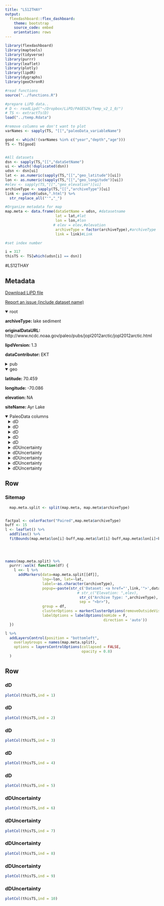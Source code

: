 ```yaml
---
title: "LS12THAY"
output: 
  flexdashboard::flex_dashboard:
    theme: bootstrap
    source_code: embed
    orientation: rows
---
```


```r
library(flexdashboard)
library(maptools)
library(tidyverse)
library(purrr)
library(leaflet)
library(plotly)
library(lipdR)
library(dygraphs)
library(geoChronR)

#read functions
source("../functions.R")

#prepare LiPD data..
# D <- readLipd("~/Dropbox/LiPD/PAGES2k/Temp_v2_1_0/")
# TS <- extractTs(D)
load("../temp.Rdata")

#remove columns we don't want to plot
varNames <- sapply(TS, "[[","paleoData_variableName")

good <- which(!(varNames %in% c("year","depth","age")))
TS <- TS[good]


#All datasets
dsn <- sapply(TS,"[[","dataSetName")
ui <- which(!duplicated(dsn))
udsn <- dsn[ui]
lat <- as.numeric(sapply(TS,"[[","geo_latitude")[ui])
lon <- as.numeric(sapply(TS,"[[","geo_longitude")[ui])
#elev <- sapply(TS,"[[","geo_elevation")[ui]
archiveType <- sapply(TS,"[[","archiveType")[ui]
link <- paste0(udsn,".html") %>% 
  str_replace_all("'","_")

#Organize metadata for map
map.meta <- data.frame(dataSetName = udsn, #datasetname
                       lat = lat,#lat
                       lon = lon,#lon
                      # elev = elev,#elevation
                       archiveType = factor(archiveType),#archiveType
                       link = link)#Link

#set index number

i = 317
thisTS <- TS[which(udsn[i] == dsn)]
```
#LS12THAY

Metadata {.sidebar}
-------------------------------------
[Download LiPD file](LS12THAY.lpd)
            

[Report an issue (include dataset name)](https://github.com/nickmckay/LiPDverse/issues)

<details open style="margin-left: 0px">
<summary>root</summary>
<p style="margin-left: 0px"><strong>archiveType: </strong>lake sediment
<p style="margin-left: 0px"><strong>originalDataURL: </strong>http://www.ncdc.noaa.gov/paleo/pubs/jopl2012arctic/jopl2012arctic.html
<p style="margin-left: 0px"><strong>lipdVersion: </strong>1.3
<p style="margin-left: 0px"><strong>dataContributor: </strong>EKT
</details>
<details>
<summary>pub</summary>
<details style="margin-left: 10px">
<summary>pub1</summary>
<p style="margin-left: 10px"><strong>author: </strong>Thomas
<p style="margin-left: 10px"><strong>pubYear: </strong>2012
<p style="margin-left: 10px"><strong>DOI: </strong>10.?1007/?s10933-012-9584-7
</details>
</details>
<details open style="margin-left: 0px">
<summary>geo</summary>
<p style="margin-left: 0px"><strong>latitude: </strong>70.459
<p style="margin-left: 0px"><strong>longitude: </strong>-70.086
<p style="margin-left: 0px"><strong>elevation: </strong>NA
<p style="margin-left: 0px"><strong>siteName: </strong>Ayr Lake
</details>
<details open>
<summary>PaleoData columns</summary>
<details style="margin-left: 10px">
<summary>dD</summary>
<p style="margin-left: 10px"><strong>TSid: </strong>LS12THAY01E
<p style="margin-left: 10px"><strong>variableName: </strong>dD
<p style="margin-left: 10px"><strong>units: </strong>permil
<p style="margin-left: 10px"><strong>description: </strong>terrestrial biomarker
<details>
<summary>interpretation</summary>
<details style="margin-left: 20px">
<summary>1</summary>
<p style="margin-left: 20px"><strong>basis: </strong>The remarkable similarity between d2Hwax and regional temperature indicates that d2Hwax is a useful proxy to reconstruct temper- ature at decadal- to sub-centennial-resolution.
<p style="margin-left: 20px"><strong>interpDirection: </strong>positive
<p style="margin-left: 20px"><strong>scope: </strong>climate
<p style="margin-left: 20px"><strong>seasonality: </strong>summer
<p style="margin-left: 20px"><strong>variable: </strong>T
<p style="margin-left: 20px"><strong>variableDetail: </strong>air
</details>
<details style="margin-left: 20px">
<summary>2</summary>
<p style="margin-left: 20px"><strong>basis: </strong>The major source of water for plants in the Arctic, where permafrost precludes extensive groundwater systems, is precipitation, either as snowmelt or summer rain (Elberling et al. 2008). Thus, we hypothesize that d2Hwax in the Arctic is likely closely related to d2Hprecip. Leaf wax synthesis occurs during the summer months when plants are neither temper- ature- nor light-limited. The apparent fractionation (e) between leaf waxes and source waters varies with relative humidity (RH) and with potential evapotrans- piration (Sachse et al. 2012). Long-term average growing season (June, July, August) RH at Clyde River is 80% (Environment Canada, 2011). The eleven-month dataset from Silasiutitalik at the head of Clyde Inlet suggests that growing season RH is slightly lower inland, around 75% (Kangiqtugaapik (Clyde River) Weather Station Network, 2011). The n-alkanoic acids synthesized by plants that grow at 70?80% RH have an e of -100 to -120% relative to annual mean precipitation (Hou et al. 2008). The d2Hwax values from Ayr Lake sediments (-240 to -265 %) therefore suggest that source water d2H should range between -140 to -165% (assuming an e of -100%) and -120 to -145% (assuming an e of -120%). These calculated source water d2H values are within the range of measured summer d2Hprecip values for both Pond Inlet and Hall Beach, although the values obtained with the larger e are close to the maximum summer d2Hprecip values for Pond Inlet. We therefore hypothesize that plants in this catchment utilize summer precipitation as their main water source (Fig. 2). Variability in summer d2Hprecip, or utilization of small but varying amounts of winter precipitation, is likely driving variability in d2Hwax at Ayr Lake.
<p style="margin-left: 20px"><strong>direction: </strong>positive
<p style="margin-left: 20px"><strong>inferredMaterial: </strong>soil water
<p style="margin-left: 20px"><strong>integrationTime: </strong>1 to 10
<p style="margin-left: 20px"><strong>integrationTimeBasis: </strong>Leaf wax hydrogen isotopes exhibit a surprising amount of variability at the sub-decadal scale (Fig. 6). This high degree of variability indicates that leaf waxes are likely produced, transported and deposited in a relatively short period of time.
<p style="margin-left: 20px"><strong>integrationTimeUncertainty: </strong>10
<p style="margin-left: 20px"><strong>integrationTimeUnits: </strong>years
<p style="margin-left: 20px"><strong>mathematicalRelation: </strong>linear
<p style="margin-left: 20px"><strong>rank: </strong>1
<p style="margin-left: 20px"><strong>scope: </strong>isotope
<p style="margin-left: 20px"><strong>seasonality: </strong>growing season
<p style="margin-left: 20px"><strong>variable: </strong>P_isotope
</details>
<details style="margin-left: 20px">
<summary>3</summary>
<p style="margin-left: 20px"><strong>basis: </strong>Bottom line: more snowmelt providing source water to plants causes pool of plant source water to be more 2H-depleted. "The major source of water for plants in the Arctic, where permafrost precludes extensive groundwater systems, is precipitation, either as snowmelt or summer rain (Elberling et al. 2008). Thus, we hypothesize that d2Hwax in the Arctic is likely closely related to d2Hprecip. Leaf wax synthesis occurs during the summer months when plants are neither temper- ature- nor light-limited. The apparent fractionation (e) between leaf waxes and source waters varies with relative humidity (RH) and with potential evapotrans- piration (Sachse et al. 2012). Long-term average growing season (June, July, August) RH at Clyde River is 80% (Environment Canada, 2011). The eleven-month dataset from Silasiutitalik at the head of Clyde Inlet suggests that growing season RH is slightly lower inland, around 75% (Kangiqtugaapik (Clyde River) Weather Station Network, 2011). The n-alkanoic acids synthesized by plants that grow at 70?80% RH have an e of -100 to -120% relative to annual mean precipitation (Hou et al. 2008). The d2Hwax values from Ayr Lake sediments (-240 to -265 %) therefore suggest that source water d2H should range between -140 to -165% (assuming an e of -100%) and -120 to -145% (assuming an e of -120%). These calculated source water d2H values are within the range of measured summer d2Hprecip values for both Pond Inlet and Hall Beach, although the values obtained with the larger e are close to the maximum summer d2Hprecip values for Pond Inlet. We therefore hypothesize that plants in this catchment utilize summer precipitation as their main water source (Fig. 2). Variability in summer d2Hprecip, or utilization of small but varying amounts of winter precipitation, is likely driving variability in d2Hwax at Ayr Lake."
<p style="margin-left: 20px"><strong>direction: </strong>negative
<p style="margin-left: 20px"><strong>inferredMaterial: </strong>soil water
<p style="margin-left: 20px"><strong>integrationTime: </strong>1 to 10
<p style="margin-left: 20px"><strong>integrationTimeBasis: </strong>Leaf wax hydrogen isotopes exhibit a surprising amount of variability at the sub-decadal scale (Fig. 6). This high degree of variability indicates that leaf waxes are likely produced, transported and deposited in a relatively short period of time.
<p style="margin-left: 20px"><strong>integrationTimeUncertainty: </strong>10
<p style="margin-left: 20px"><strong>integrationTimeUnits: </strong>years
<p style="margin-left: 20px"><strong>mathematicalRelation: </strong>linear
<p style="margin-left: 20px"><strong>rank: </strong>2
<p style="margin-left: 20px"><strong>scope: </strong>isotope
<p style="margin-left: 20px"><strong>seasonality: </strong>winter
<p style="margin-left: 20px"><strong>variable: </strong>winter snow melting during growing season
</details>
</details>
</details>
<details style="margin-left: 10px">
<summary>dD</summary>
<p style="margin-left: 10px"><strong>TSid: </strong>LS12THAY01B
<p style="margin-left: 10px"><strong>variableName: </strong>dD
<p style="margin-left: 10px"><strong>units: </strong>permil
<p style="margin-left: 10px"><strong>description: </strong>terrestrial biomarker
<details>
<summary>interpretation</summary>
<details style="margin-left: 20px">
<summary>1</summary>
<p style="margin-left: 20px"><strong>basis: </strong>The remarkable similarity between d2Hwax and regional temperature indicates that d2Hwax is a useful proxy to reconstruct temper- ature at decadal- to sub-centennial-resolution.
<p style="margin-left: 20px"><strong>interpDirection: </strong>positive
<p style="margin-left: 20px"><strong>scope: </strong>climate
<p style="margin-left: 20px"><strong>seasonality: </strong>summer
<p style="margin-left: 20px"><strong>variable: </strong>T
<p style="margin-left: 20px"><strong>variableDetail: </strong>air
</details>
<details style="margin-left: 20px">
<summary>2</summary>
<p style="margin-left: 20px"><strong>basis: </strong>The major source of water for plants in the Arctic, where permafrost precludes extensive groundwater systems, is precipitation, either as snowmelt or summer rain (Elberling et al. 2008). Thus, we hypothesize that d2Hwax in the Arctic is likely closely related to d2Hprecip. Leaf wax synthesis occurs during the summer months when plants are neither temper- ature- nor light-limited. The apparent fractionation (e) between leaf waxes and source waters varies with relative humidity (RH) and with potential evapotrans- piration (Sachse et al. 2012). Long-term average growing season (June, July, August) RH at Clyde River is 80% (Environment Canada, 2011). The eleven-month dataset from Silasiutitalik at the head of Clyde Inlet suggests that growing season RH is slightly lower inland, around 75% (Kangiqtugaapik (Clyde River) Weather Station Network, 2011). The n-alkanoic acids synthesized by plants that grow at 70?80% RH have an e of -100 to -120% relative to annual mean precipitation (Hou et al. 2008). The d2Hwax values from Ayr Lake sediments (-240 to -265 %) therefore suggest that source water d2H should range between -140 to -165% (assuming an e of -100%) and -120 to -145% (assuming an e of -120%). These calculated source water d2H values are within the range of measured summer d2Hprecip values for both Pond Inlet and Hall Beach, although the values obtained with the larger e are close to the maximum summer d2Hprecip values for Pond Inlet. We therefore hypothesize that plants in this catchment utilize summer precipitation as their main water source (Fig. 2). Variability in summer d2Hprecip, or utilization of small but varying amounts of winter precipitation, is likely driving variability in d2Hwax at Ayr Lake.
<p style="margin-left: 20px"><strong>direction: </strong>positive
<p style="margin-left: 20px"><strong>inferredMaterial: </strong>soil water
<p style="margin-left: 20px"><strong>integrationTime: </strong>1 to 10
<p style="margin-left: 20px"><strong>integrationTimeBasis: </strong>Leaf wax hydrogen isotopes exhibit a surprising amount of variability at the sub-decadal scale (Fig. 6). This high degree of variability indicates that leaf waxes are likely produced, transported and deposited in a relatively short period of time.
<p style="margin-left: 20px"><strong>integrationTimeUncertainty: </strong>10
<p style="margin-left: 20px"><strong>integrationTimeUnits: </strong>years
<p style="margin-left: 20px"><strong>mathematicalRelation: </strong>linear
<p style="margin-left: 20px"><strong>rank: </strong>1
<p style="margin-left: 20px"><strong>scope: </strong>isotope
<p style="margin-left: 20px"><strong>seasonality: </strong>growing season
<p style="margin-left: 20px"><strong>variable: </strong>P_isotope
</details>
<details style="margin-left: 20px">
<summary>3</summary>
<p style="margin-left: 20px"><strong>basis: </strong>Bottom line: more snowmelt providing source water to plants causes pool of plant source water to be more 2H-depleted. "The major source of water for plants in the Arctic, where permafrost precludes extensive groundwater systems, is precipitation, either as snowmelt or summer rain (Elberling et al. 2008). Thus, we hypothesize that d2Hwax in the Arctic is likely closely related to d2Hprecip. Leaf wax synthesis occurs during the summer months when plants are neither temper- ature- nor light-limited. The apparent fractionation (e) between leaf waxes and source waters varies with relative humidity (RH) and with potential evapotrans- piration (Sachse et al. 2012). Long-term average growing season (June, July, August) RH at Clyde River is 80% (Environment Canada, 2011). The eleven-month dataset from Silasiutitalik at the head of Clyde Inlet suggests that growing season RH is slightly lower inland, around 75% (Kangiqtugaapik (Clyde River) Weather Station Network, 2011). The n-alkanoic acids synthesized by plants that grow at 70?80% RH have an e of -100 to -120% relative to annual mean precipitation (Hou et al. 2008). The d2Hwax values from Ayr Lake sediments (-240 to -265 %) therefore suggest that source water d2H should range between -140 to -165% (assuming an e of -100%) and -120 to -145% (assuming an e of -120%). These calculated source water d2H values are within the range of measured summer d2Hprecip values for both Pond Inlet and Hall Beach, although the values obtained with the larger e are close to the maximum summer d2Hprecip values for Pond Inlet. We therefore hypothesize that plants in this catchment utilize summer precipitation as their main water source (Fig. 2). Variability in summer d2Hprecip, or utilization of small but varying amounts of winter precipitation, is likely driving variability in d2Hwax at Ayr Lake."
<p style="margin-left: 20px"><strong>direction: </strong>negative
<p style="margin-left: 20px"><strong>inferredMaterial: </strong>soil water
<p style="margin-left: 20px"><strong>integrationTime: </strong>1 to 10
<p style="margin-left: 20px"><strong>integrationTimeBasis: </strong>Leaf wax hydrogen isotopes exhibit a surprising amount of variability at the sub-decadal scale (Fig. 6). This high degree of variability indicates that leaf waxes are likely produced, transported and deposited in a relatively short period of time.
<p style="margin-left: 20px"><strong>integrationTimeUncertainty: </strong>10
<p style="margin-left: 20px"><strong>integrationTimeUnits: </strong>years
<p style="margin-left: 20px"><strong>mathematicalRelation: </strong>linear
<p style="margin-left: 20px"><strong>rank: </strong>2
<p style="margin-left: 20px"><strong>scope: </strong>isotope
<p style="margin-left: 20px"><strong>seasonality: </strong>winter
<p style="margin-left: 20px"><strong>variable: </strong>winter snow melting during growing season
</details>
</details>
</details>
<details style="margin-left: 10px">
<summary>dD</summary>
<p style="margin-left: 10px"><strong>TSid: </strong>LS12THAY01C
<p style="margin-left: 10px"><strong>variableName: </strong>dD
<p style="margin-left: 10px"><strong>units: </strong>permil
<p style="margin-left: 10px"><strong>description: </strong>terrestrial biomarker
<details>
<summary>interpretation</summary>
<details style="margin-left: 20px">
<summary>1</summary>
<p style="margin-left: 20px"><strong>basis: </strong>The remarkable similarity between d2Hwax and regional temperature indicates that d2Hwax is a useful proxy to reconstruct temper- ature at decadal- to sub-centennial-resolution.
<p style="margin-left: 20px"><strong>interpDirection: </strong>positive
<p style="margin-left: 20px"><strong>scope: </strong>climate
<p style="margin-left: 20px"><strong>seasonality: </strong>summer
<p style="margin-left: 20px"><strong>variable: </strong>T
<p style="margin-left: 20px"><strong>variableDetail: </strong>air
</details>
<details style="margin-left: 20px">
<summary>2</summary>
<p style="margin-left: 20px"><strong>basis: </strong>The major source of water for plants in the Arctic, where permafrost precludes extensive groundwater systems, is precipitation, either as snowmelt or summer rain (Elberling et al. 2008). Thus, we hypothesize that d2Hwax in the Arctic is likely closely related to d2Hprecip. Leaf wax synthesis occurs during the summer months when plants are neither temper- ature- nor light-limited. The apparent fractionation (e) between leaf waxes and source waters varies with relative humidity (RH) and with potential evapotrans- piration (Sachse et al. 2012). Long-term average growing season (June, July, August) RH at Clyde River is 80% (Environment Canada, 2011). The eleven-month dataset from Silasiutitalik at the head of Clyde Inlet suggests that growing season RH is slightly lower inland, around 75% (Kangiqtugaapik (Clyde River) Weather Station Network, 2011). The n-alkanoic acids synthesized by plants that grow at 70?80% RH have an e of -100 to -120% relative to annual mean precipitation (Hou et al. 2008). The d2Hwax values from Ayr Lake sediments (-240 to -265 %) therefore suggest that source water d2H should range between -140 to -165% (assuming an e of -100%) and -120 to -145% (assuming an e of -120%). These calculated source water d2H values are within the range of measured summer d2Hprecip values for both Pond Inlet and Hall Beach, although the values obtained with the larger e are close to the maximum summer d2Hprecip values for Pond Inlet. We therefore hypothesize that plants in this catchment utilize summer precipitation as their main water source (Fig. 2). Variability in summer d2Hprecip, or utilization of small but varying amounts of winter precipitation, is likely driving variability in d2Hwax at Ayr Lake.
<p style="margin-left: 20px"><strong>direction: </strong>positive
<p style="margin-left: 20px"><strong>inferredMaterial: </strong>soil water
<p style="margin-left: 20px"><strong>integrationTime: </strong>1 to 10
<p style="margin-left: 20px"><strong>integrationTimeBasis: </strong>Leaf wax hydrogen isotopes exhibit a surprising amount of variability at the sub-decadal scale (Fig. 6). This high degree of variability indicates that leaf waxes are likely produced, transported and deposited in a relatively short period of time.
<p style="margin-left: 20px"><strong>integrationTimeUncertainty: </strong>10
<p style="margin-left: 20px"><strong>integrationTimeUnits: </strong>years
<p style="margin-left: 20px"><strong>mathematicalRelation: </strong>linear
<p style="margin-left: 20px"><strong>rank: </strong>1
<p style="margin-left: 20px"><strong>scope: </strong>isotope
<p style="margin-left: 20px"><strong>seasonality: </strong>growing season
<p style="margin-left: 20px"><strong>variable: </strong>P_isotope
</details>
<details style="margin-left: 20px">
<summary>3</summary>
<p style="margin-left: 20px"><strong>basis: </strong>Bottom line: more snowmelt providing source water to plants causes pool of plant source water to be more 2H-depleted. "The major source of water for plants in the Arctic, where permafrost precludes extensive groundwater systems, is precipitation, either as snowmelt or summer rain (Elberling et al. 2008). Thus, we hypothesize that d2Hwax in the Arctic is likely closely related to d2Hprecip. Leaf wax synthesis occurs during the summer months when plants are neither temper- ature- nor light-limited. The apparent fractionation (e) between leaf waxes and source waters varies with relative humidity (RH) and with potential evapotrans- piration (Sachse et al. 2012). Long-term average growing season (June, July, August) RH at Clyde River is 80% (Environment Canada, 2011). The eleven-month dataset from Silasiutitalik at the head of Clyde Inlet suggests that growing season RH is slightly lower inland, around 75% (Kangiqtugaapik (Clyde River) Weather Station Network, 2011). The n-alkanoic acids synthesized by plants that grow at 70?80% RH have an e of -100 to -120% relative to annual mean precipitation (Hou et al. 2008). The d2Hwax values from Ayr Lake sediments (-240 to -265 %) therefore suggest that source water d2H should range between -140 to -165% (assuming an e of -100%) and -120 to -145% (assuming an e of -120%). These calculated source water d2H values are within the range of measured summer d2Hprecip values for both Pond Inlet and Hall Beach, although the values obtained with the larger e are close to the maximum summer d2Hprecip values for Pond Inlet. We therefore hypothesize that plants in this catchment utilize summer precipitation as their main water source (Fig. 2). Variability in summer d2Hprecip, or utilization of small but varying amounts of winter precipitation, is likely driving variability in d2Hwax at Ayr Lake."
<p style="margin-left: 20px"><strong>direction: </strong>negative
<p style="margin-left: 20px"><strong>inferredMaterial: </strong>soil water
<p style="margin-left: 20px"><strong>integrationTime: </strong>1 to 10
<p style="margin-left: 20px"><strong>integrationTimeBasis: </strong>Leaf wax hydrogen isotopes exhibit a surprising amount of variability at the sub-decadal scale (Fig. 6). This high degree of variability indicates that leaf waxes are likely produced, transported and deposited in a relatively short period of time.
<p style="margin-left: 20px"><strong>integrationTimeUncertainty: </strong>10
<p style="margin-left: 20px"><strong>integrationTimeUnits: </strong>years
<p style="margin-left: 20px"><strong>mathematicalRelation: </strong>linear
<p style="margin-left: 20px"><strong>rank: </strong>2
<p style="margin-left: 20px"><strong>scope: </strong>isotope
<p style="margin-left: 20px"><strong>seasonality: </strong>winter
<p style="margin-left: 20px"><strong>variable: </strong>winter snow melting during growing season
</details>
</details>
</details>
<details style="margin-left: 10px">
<summary>dD</summary>
<p style="margin-left: 10px"><strong>TSid: </strong>LS12THAY01D
<p style="margin-left: 10px"><strong>variableName: </strong>dD
<p style="margin-left: 10px"><strong>units: </strong>permil
<p style="margin-left: 10px"><strong>description: </strong>terrestrial biomarker
<details>
<summary>interpretation</summary>
<details style="margin-left: 20px">
<summary>1</summary>
<p style="margin-left: 20px"><strong>basis: </strong>The remarkable similarity between d2Hwax and regional temperature indicates that d2Hwax is a useful proxy to reconstruct temper- ature at decadal- to sub-centennial-resolution.
<p style="margin-left: 20px"><strong>interpDirection: </strong>positive
<p style="margin-left: 20px"><strong>scope: </strong>climate
<p style="margin-left: 20px"><strong>seasonality: </strong>summer
<p style="margin-left: 20px"><strong>variable: </strong>T
<p style="margin-left: 20px"><strong>variableDetail: </strong>air
</details>
<details style="margin-left: 20px">
<summary>2</summary>
<p style="margin-left: 20px"><strong>basis: </strong>The major source of water for plants in the Arctic, where permafrost precludes extensive groundwater systems, is precipitation, either as snowmelt or summer rain (Elberling et al. 2008). Thus, we hypothesize that d2Hwax in the Arctic is likely closely related to d2Hprecip. Leaf wax synthesis occurs during the summer months when plants are neither temper- ature- nor light-limited. The apparent fractionation (e) between leaf waxes and source waters varies with relative humidity (RH) and with potential evapotrans- piration (Sachse et al. 2012). Long-term average growing season (June, July, August) RH at Clyde River is 80% (Environment Canada, 2011). The eleven-month dataset from Silasiutitalik at the head of Clyde Inlet suggests that growing season RH is slightly lower inland, around 75% (Kangiqtugaapik (Clyde River) Weather Station Network, 2011). The n-alkanoic acids synthesized by plants that grow at 70?80% RH have an e of -100 to -120% relative to annual mean precipitation (Hou et al. 2008). The d2Hwax values from Ayr Lake sediments (-240 to -265 %) therefore suggest that source water d2H should range between -140 to -165% (assuming an e of -100%) and -120 to -145% (assuming an e of -120%). These calculated source water d2H values are within the range of measured summer d2Hprecip values for both Pond Inlet and Hall Beach, although the values obtained with the larger e are close to the maximum summer d2Hprecip values for Pond Inlet. We therefore hypothesize that plants in this catchment utilize summer precipitation as their main water source (Fig. 2). Variability in summer d2Hprecip, or utilization of small but varying amounts of winter precipitation, is likely driving variability in d2Hwax at Ayr Lake.
<p style="margin-left: 20px"><strong>direction: </strong>positive
<p style="margin-left: 20px"><strong>inferredMaterial: </strong>soil water
<p style="margin-left: 20px"><strong>integrationTime: </strong>1 to 10
<p style="margin-left: 20px"><strong>integrationTimeBasis: </strong>Leaf wax hydrogen isotopes exhibit a surprising amount of variability at the sub-decadal scale (Fig. 6). This high degree of variability indicates that leaf waxes are likely produced, transported and deposited in a relatively short period of time.
<p style="margin-left: 20px"><strong>integrationTimeUncertainty: </strong>10
<p style="margin-left: 20px"><strong>integrationTimeUnits: </strong>years
<p style="margin-left: 20px"><strong>mathematicalRelation: </strong>linear
<p style="margin-left: 20px"><strong>rank: </strong>1
<p style="margin-left: 20px"><strong>scope: </strong>isotope
<p style="margin-left: 20px"><strong>seasonality: </strong>growing season
<p style="margin-left: 20px"><strong>variable: </strong>P_isotope
</details>
<details style="margin-left: 20px">
<summary>3</summary>
<p style="margin-left: 20px"><strong>basis: </strong>Bottom line: more snowmelt providing source water to plants causes pool of plant source water to be more 2H-depleted. "The major source of water for plants in the Arctic, where permafrost precludes extensive groundwater systems, is precipitation, either as snowmelt or summer rain (Elberling et al. 2008). Thus, we hypothesize that d2Hwax in the Arctic is likely closely related to d2Hprecip. Leaf wax synthesis occurs during the summer months when plants are neither temper- ature- nor light-limited. The apparent fractionation (e) between leaf waxes and source waters varies with relative humidity (RH) and with potential evapotrans- piration (Sachse et al. 2012). Long-term average growing season (June, July, August) RH at Clyde River is 80% (Environment Canada, 2011). The eleven-month dataset from Silasiutitalik at the head of Clyde Inlet suggests that growing season RH is slightly lower inland, around 75% (Kangiqtugaapik (Clyde River) Weather Station Network, 2011). The n-alkanoic acids synthesized by plants that grow at 70?80% RH have an e of -100 to -120% relative to annual mean precipitation (Hou et al. 2008). The d2Hwax values from Ayr Lake sediments (-240 to -265 %) therefore suggest that source water d2H should range between -140 to -165% (assuming an e of -100%) and -120 to -145% (assuming an e of -120%). These calculated source water d2H values are within the range of measured summer d2Hprecip values for both Pond Inlet and Hall Beach, although the values obtained with the larger e are close to the maximum summer d2Hprecip values for Pond Inlet. We therefore hypothesize that plants in this catchment utilize summer precipitation as their main water source (Fig. 2). Variability in summer d2Hprecip, or utilization of small but varying amounts of winter precipitation, is likely driving variability in d2Hwax at Ayr Lake."
<p style="margin-left: 20px"><strong>direction: </strong>negative
<p style="margin-left: 20px"><strong>inferredMaterial: </strong>soil water
<p style="margin-left: 20px"><strong>integrationTime: </strong>1 to 10
<p style="margin-left: 20px"><strong>integrationTimeBasis: </strong>Leaf wax hydrogen isotopes exhibit a surprising amount of variability at the sub-decadal scale (Fig. 6). This high degree of variability indicates that leaf waxes are likely produced, transported and deposited in a relatively short period of time.
<p style="margin-left: 20px"><strong>integrationTimeUncertainty: </strong>10
<p style="margin-left: 20px"><strong>integrationTimeUnits: </strong>years
<p style="margin-left: 20px"><strong>mathematicalRelation: </strong>linear
<p style="margin-left: 20px"><strong>rank: </strong>2
<p style="margin-left: 20px"><strong>scope: </strong>isotope
<p style="margin-left: 20px"><strong>seasonality: </strong>winter
<p style="margin-left: 20px"><strong>variable: </strong>winter snow melting during growing season
</details>
</details>
</details>
<details style="margin-left: 10px">
<summary>dD</summary>
<p style="margin-left: 10px"><strong>TSid: </strong>LS12THAY01E
<p style="margin-left: 10px"><strong>variableName: </strong>dD
<p style="margin-left: 10px"><strong>units: </strong>permil
<p style="margin-left: 10px"><strong>description: </strong>terrestrial biomarker
<details>
<summary>interpretation</summary>
<details style="margin-left: 20px">
<summary>1</summary>
<p style="margin-left: 20px"><strong>basis: </strong>The remarkable similarity between d2Hwax and regional temperature indicates that d2Hwax is a useful proxy to reconstruct temper- ature at decadal- to sub-centennial-resolution.
<p style="margin-left: 20px"><strong>interpDirection: </strong>positive
<p style="margin-left: 20px"><strong>scope: </strong>climate
<p style="margin-left: 20px"><strong>seasonality: </strong>summer
<p style="margin-left: 20px"><strong>variable: </strong>T
<p style="margin-left: 20px"><strong>variableDetail: </strong>air
</details>
<details style="margin-left: 20px">
<summary>2</summary>
<p style="margin-left: 20px"><strong>basis: </strong>The major source of water for plants in the Arctic, where permafrost precludes extensive groundwater systems, is precipitation, either as snowmelt or summer rain (Elberling et al. 2008). Thus, we hypothesize that d2Hwax in the Arctic is likely closely related to d2Hprecip. Leaf wax synthesis occurs during the summer months when plants are neither temper- ature- nor light-limited. The apparent fractionation (e) between leaf waxes and source waters varies with relative humidity (RH) and with potential evapotrans- piration (Sachse et al. 2012). Long-term average growing season (June, July, August) RH at Clyde River is 80% (Environment Canada, 2011). The eleven-month dataset from Silasiutitalik at the head of Clyde Inlet suggests that growing season RH is slightly lower inland, around 75% (Kangiqtugaapik (Clyde River) Weather Station Network, 2011). The n-alkanoic acids synthesized by plants that grow at 70?80% RH have an e of -100 to -120% relative to annual mean precipitation (Hou et al. 2008). The d2Hwax values from Ayr Lake sediments (-240 to -265 %) therefore suggest that source water d2H should range between -140 to -165% (assuming an e of -100%) and -120 to -145% (assuming an e of -120%). These calculated source water d2H values are within the range of measured summer d2Hprecip values for both Pond Inlet and Hall Beach, although the values obtained with the larger e are close to the maximum summer d2Hprecip values for Pond Inlet. We therefore hypothesize that plants in this catchment utilize summer precipitation as their main water source (Fig. 2). Variability in summer d2Hprecip, or utilization of small but varying amounts of winter precipitation, is likely driving variability in d2Hwax at Ayr Lake.
<p style="margin-left: 20px"><strong>direction: </strong>positive
<p style="margin-left: 20px"><strong>inferredMaterial: </strong>soil water
<p style="margin-left: 20px"><strong>integrationTime: </strong>1 to 10
<p style="margin-left: 20px"><strong>integrationTimeBasis: </strong>Leaf wax hydrogen isotopes exhibit a surprising amount of variability at the sub-decadal scale (Fig. 6). This high degree of variability indicates that leaf waxes are likely produced, transported and deposited in a relatively short period of time.
<p style="margin-left: 20px"><strong>integrationTimeUncertainty: </strong>10
<p style="margin-left: 20px"><strong>integrationTimeUnits: </strong>years
<p style="margin-left: 20px"><strong>mathematicalRelation: </strong>linear
<p style="margin-left: 20px"><strong>rank: </strong>1
<p style="margin-left: 20px"><strong>scope: </strong>isotope
<p style="margin-left: 20px"><strong>seasonality: </strong>growing season
<p style="margin-left: 20px"><strong>variable: </strong>P_isotope
</details>
<details style="margin-left: 20px">
<summary>3</summary>
<p style="margin-left: 20px"><strong>basis: </strong>Bottom line: more snowmelt providing source water to plants causes pool of plant source water to be more 2H-depleted. "The major source of water for plants in the Arctic, where permafrost precludes extensive groundwater systems, is precipitation, either as snowmelt or summer rain (Elberling et al. 2008). Thus, we hypothesize that d2Hwax in the Arctic is likely closely related to d2Hprecip. Leaf wax synthesis occurs during the summer months when plants are neither temper- ature- nor light-limited. The apparent fractionation (e) between leaf waxes and source waters varies with relative humidity (RH) and with potential evapotrans- piration (Sachse et al. 2012). Long-term average growing season (June, July, August) RH at Clyde River is 80% (Environment Canada, 2011). The eleven-month dataset from Silasiutitalik at the head of Clyde Inlet suggests that growing season RH is slightly lower inland, around 75% (Kangiqtugaapik (Clyde River) Weather Station Network, 2011). The n-alkanoic acids synthesized by plants that grow at 70?80% RH have an e of -100 to -120% relative to annual mean precipitation (Hou et al. 2008). The d2Hwax values from Ayr Lake sediments (-240 to -265 %) therefore suggest that source water d2H should range between -140 to -165% (assuming an e of -100%) and -120 to -145% (assuming an e of -120%). These calculated source water d2H values are within the range of measured summer d2Hprecip values for both Pond Inlet and Hall Beach, although the values obtained with the larger e are close to the maximum summer d2Hprecip values for Pond Inlet. We therefore hypothesize that plants in this catchment utilize summer precipitation as their main water source (Fig. 2). Variability in summer d2Hprecip, or utilization of small but varying amounts of winter precipitation, is likely driving variability in d2Hwax at Ayr Lake."
<p style="margin-left: 20px"><strong>direction: </strong>negative
<p style="margin-left: 20px"><strong>inferredMaterial: </strong>soil water
<p style="margin-left: 20px"><strong>integrationTime: </strong>1 to 10
<p style="margin-left: 20px"><strong>integrationTimeBasis: </strong>Leaf wax hydrogen isotopes exhibit a surprising amount of variability at the sub-decadal scale (Fig. 6). This high degree of variability indicates that leaf waxes are likely produced, transported and deposited in a relatively short period of time.
<p style="margin-left: 20px"><strong>integrationTimeUncertainty: </strong>10
<p style="margin-left: 20px"><strong>integrationTimeUnits: </strong>years
<p style="margin-left: 20px"><strong>mathematicalRelation: </strong>linear
<p style="margin-left: 20px"><strong>rank: </strong>2
<p style="margin-left: 20px"><strong>scope: </strong>isotope
<p style="margin-left: 20px"><strong>seasonality: </strong>winter
<p style="margin-left: 20px"><strong>variable: </strong>winter snow melting during growing season
</details>
</details>
</details>
<details style="margin-left: 10px">
<summary>dDUncertainty</summary>
<p style="margin-left: 10px"><strong>TSid: </strong>LS12THAY0130s
<p style="margin-left: 10px"><strong>variableName: </strong>dDUncertainty
<p style="margin-left: 10px"><strong>units: </strong>permil
</details>
<details style="margin-left: 10px">
<summary>dDUncertainty</summary>
<p style="margin-left: 10px"><strong>TSid: </strong>LS12THAY0124s
<p style="margin-left: 10px"><strong>variableName: </strong>dDUncertainty
<p style="margin-left: 10px"><strong>units: </strong>permil
</details>
<details style="margin-left: 10px">
<summary>dDUncertainty</summary>
<p style="margin-left: 10px"><strong>TSid: </strong>LS12THAY0126s
<p style="margin-left: 10px"><strong>variableName: </strong>dDUncertainty
<p style="margin-left: 10px"><strong>units: </strong>permil
</details>
<details style="margin-left: 10px">
<summary>dDUncertainty</summary>
<p style="margin-left: 10px"><strong>TSid: </strong>LS12THAY0128s
<p style="margin-left: 10px"><strong>variableName: </strong>dDUncertainty
<p style="margin-left: 10px"><strong>units: </strong>permil
</details>
<details style="margin-left: 10px">
<summary>dDUncertainty</summary>
<p style="margin-left: 10px"><strong>TSid: </strong>LS12THAY0130s
<p style="margin-left: 10px"><strong>variableName: </strong>dDUncertainty
<p style="margin-left: 10px"><strong>units: </strong>permil
</details>

Row
-----------------------------------------------------------------------

### Sitemap

```r
  map.meta.split <- split(map.meta, map.meta$archiveType)


factpal <- colorFactor("Paired",map.meta$archiveType)
buff <- 15
l <- leaflet() %>% 
  addTiles() %>% 
  fitBounds(map.meta$lon[i]-buff,map.meta$lat[i]-buff,map.meta$lon[i]+buff,map.meta$lat[i]+buff)
  

  
  
names(map.meta.split) %>%
  purrr::walk( function(df) {
    l <<- l %>%
      addMarkers(data=map.meta.split[[df]],
                 lng=~lon, lat=~lat,
                 label=~as.character(archiveType),
                 popup=~paste(str_c('Dataset: <a href="',link,'">',dataSetName,'</a>'),
                                 # str_c("Elevation: ",elev),
                                  str_c("Archive Type: ",archiveType),
                                  sep = "<br>"),
                 group = df,
                 clusterOptions = markerClusterOptions(removeOutsideVisibleBounds = F),
                 labelOptions = labelOptions(noHide = F,
                                             direction = 'auto'))
  })

l %>%
  addLayersControl(position = "bottomleft",
    overlayGroups = names(map.meta.split),
    options = layersControlOptions(collapsed = FALSE,
                                   opacity = 0.8)
  )
```

Row {.tabset .tabset-fade}
-----------------------------------------------------------------------

### dD
```r
plotCol(thisTS,ind = 1)
```

### dD
```r
plotCol(thisTS,ind = 2)
```

### dD
```r
plotCol(thisTS,ind = 3)
```

### dD
```r
plotCol(thisTS,ind = 4)
```

### dD
```r
plotCol(thisTS,ind = 5)
```

### dDUncertainty
```r
plotCol(thisTS,ind = 6)
```

### dDUncertainty
```r
plotCol(thisTS,ind = 7)
```

### dDUncertainty
```r
plotCol(thisTS,ind = 8)
```

### dDUncertainty
```r
plotCol(thisTS,ind = 9)
```

### dDUncertainty
```r
plotCol(thisTS,ind = 10)
```
